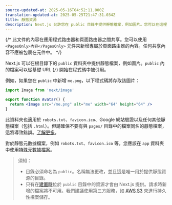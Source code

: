 ```yaml
---
source-updated-at: 2025-05-16T04:52:11.000Z
translation-updated-at: 2025-05-25T21:47:31.034Z
title: 靜態資源
description: Next.js 允許您在 public 目錄中提供靜態檔案，例如圖片。您可以在這裡了解其運作方式。
---
```


{/* 此文件的內容在應用程式路由器和頁面路由器之間共享。您可以使用 `<PagesOnly>內容</PagesOnly>` 元件來新增專屬於頁面路由器的內容。任何共享內容不應被包裹在元件中。 */}

Next.js 可以在根目錄下的 `public` 資料夾中提供靜態檔案，例如圖片。`public` 內的檔案可以從基礎 URL (`/`) 開始在程式碼中被引用。

例如，如果您在 `public` 中新增 `me.png`，以下程式碼將存取該圖片：

```jsx filename="Avatar.js"
import Image from 'next/image'

export function Avatar() {
  return <Image src="/me.png" alt="me" width="64" height="64" />
}
```

<PagesOnly>

此資料夾也適用於 `robots.txt`、`favicon.ico`、Google 網站驗證以及任何其他靜態檔案（包括 `.html`）。但請確保不要有與 `pages/` 目錄中的檔案同名的靜態檔案，這將導致錯誤。[了解更多](/docs/messages/conflicting-public-file-page)。

</PagesOnly>

<AppOnly>

對於靜態元數據檔案，例如 `robots.txt`、`favicon.ico` 等，您應該在 `app` 資料夾中使用[特殊元數據檔案](/docs/app/api-reference/file-conventions/metadata)。

</AppOnly>

> 須知：
>
> - 目錄必須命名為 `public`。名稱無法更改，並且這是唯一用於提供靜態資源的目錄。
> - 只有在[建置時](/docs/app/api-reference/next-cli#build)位於 `public` 目錄中的資源才會由 Next.js 提供。請求時新增的檔案將不可用。我們建議使用第三方服務，如 [AWS S3](https://aws.amazon.com/s3/) 來進行持久性檔案儲存。